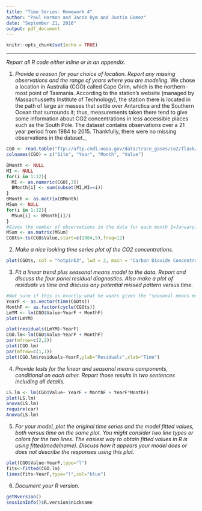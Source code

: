 ```yaml
---
title: "Time Series: Homework 4"
author: "Paul Harmon and Jacob Dym and Justin Gomez"
date: "September 21, 2016"
output: pdf_document
---
```


```r
knitr::opts_chunk$set(echo = TRUE)
```
---
_Report all R code either inline or in an appendix._

1) _Provide a reason for your choice of location. Report any missing observations and the range of years where you are modeling._
    We chose a location in Australia (CGO) called Cape Grim, which is the northern-most point of Tasmania.  According to the station's website (managed by Massachussetts Institute of Technology), the station there is located in the path of large air masses that settle over Antarctica and the Southern Ocean that surrounds it; thus, measurements taken there tend to give some information about CO2 concentrations in less accessible places such as the South Pole. 
    The dataset contains observations over a 21 year period from 1984 to 2015. Thankfully, there were no missing observations in the dataset._

```r
CGO <- read.table("ftp://aftp.cmdl.noaa.gov/data/trace_gases/co2/flask/surface/co2_cgo_surface-flask_1_ccgg_month.txt",header=T)
colnames(CGO) = c("Site", "Year", "Month", "Value")

BMonth <- NULL
MI <- NULL
for(i in 1:12){
  MI <- as.numeric(CGO[,3])
  BMonth[i] <- sum(subset(MI,MI==i))
}
BMonth <- as.matrix(BMonth)
MSum <- NULL
for(i in 1:12){
  MSum[i] <- BMonth[i]/i
}
#Gives the number of observations in the data for each month 1=January, 12=December
MSum <- as.matrix(MSum)
CGOts<-ts(CGO$Value,start=c(1984,5),freq=12)
```

2) _Make a nice looking time series plot of the CO$2$ concentrations._
```r
plot(CGOts, col = "hotpink3", lwd = 2, main = "Carbon Dioxide Concentration over Time")
```

3) _Fit a linear trend plus seasonal means model to the data. Report and discuss the four panel residual diagnostics. Also make a plot of residuals vs time and discuss any potential missed pattern versus time._
```r
#Not sure if this is exactly what he wants given the "seasonal means model"
YearF <- as.vector(time(CGOts))
MonthF <- as.factor(cycle(CGOts))
LmYM <- lm(CGO$Value~YearF + MonthF)
plot(LmYM)

plot(residuals(LmYM)~YearF)
CGO.lm<-lm(CGO$Value~YearF + MonthF)
par(mfrow=c(2,2))
plot(CGO.lm)
par(mfrow=c(1,1))
plot(CGO.lm$residuals~YearF,ylab="Residuals",xlab="Time")
```

4) _Provide tests for the linear and seasonal means components, conditional on each other. Report those results in two sentences including all details._
```r
LS.lm <- lm(CGO$Value~ YearF + MonthF + YearF*MonthF)
plot(LS.lm)
anova(LS.lm)
require(car)
Anova(LS.lm)
```

5) _For your model, plot the original time series and the model fitted values, both versus time on the same plot. You might consider two line types or colors for the two lines. The easiest way to obtain fitted values in R is using fitted(modelname). Discuss how it appears your model does or does not describe the responses using this plot._

```r
plot(CGO$Value~YearF,type="l")
fits<-fitted(CGO.lm)
lines(fits~YearF,type="l",col="blue")
```

6) _Document your R version._

```r
getRversion()
sessionInfo()$R.version$nickname
```








